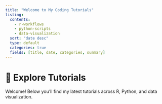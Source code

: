 ```yaml
---
title: "Welcome to My Coding Tutorials"
listing:
  contents:
    - r-workflows
    - python-scripts
    - data-visualization
  sort: "date desc"
  type: default
  categories: true
  fields: [title, date, categories, summary]
---
```


# 🚀 Explore Tutorials

Welcome! Below you'll find my latest tutorials across R, Python, and data visualization.

<!-- <div class="container text-center mt-4"> -->
<!--   <a class="btn btn-primary btn-lg m-3 custom-btn" href="r-workflows/index.html">R Workflows</a> -->
<!--   <a class="btn btn-success btn-lg m-3 custom-btn" href="python-scripts/index.html">Python Scripts</a> -->
<!--   <a class="btn btn-warning btn-lg m-3 custom-btn" href="data-visualization/index.html">Data Visualization</a> -->
<!-- </div> -->
